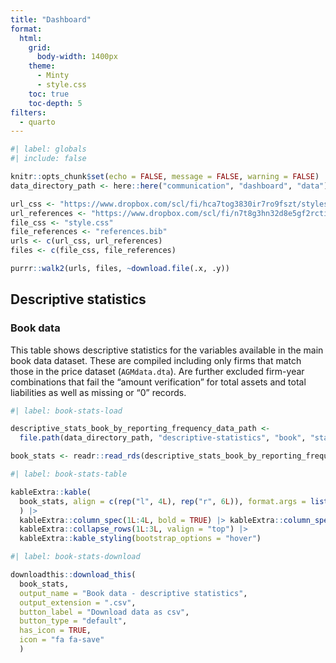 ```yaml
---
title: "Dashboard"
format:
  html:
    grid:
      body-width: 1400px
    theme:
      - Minty
      - style.css
    toc: true
    toc-depth: 5
filters:
  - quarto
---
```


```r
#| label: globals
#| include: false

knitr::opts_chunk$set(echo = FALSE, message = FALSE, warning = FALSE)
data_directory_path <- here::here("communication", "dashboard", "data")

url_css <- "https://www.dropbox.com/scl/fi/hca7tog3830ir7ro9fszt/styles.css?rlkey=pma97454kb75qzuj9znv86zrf&dl=1"
url_references <- "https://www.dropbox.com/scl/fi/n7t8g3hn32d8e5gf2rcti/references.bib?rlkey=xy251n44q3y0t3omxpqk0dvyf&dl=1"
file_css <- "style.css"
file_references <- "references.bib"
urls <- c(url_css, url_references)
files <- c(file_css, file_references)

purrr::walk2(urls, files, ~download.file(.x, .y))
```

## Descriptive statistics

### Book data

This table shows descriptive statistics for the variables available in the main book data dataset. These are compiled including only firms that match those in the price dataset (`AGMdata.dta`). Are further excluded firm-year combinations that fail the "amount verification" for total assets and total liabilities as well as missing or "0" records. 


```r
#| label: book-stats-load

descriptive_stats_book_by_reporting_frequency_data_path <- 
  file.path(data_directory_path, "descriptive-statistics", "book", "statistics-by-reporting-frequency.rds")

book_stats <- readr::read_rds(descriptive_stats_book_by_reporting_frequency_data_path)
```

```r
#| label: book-stats-table

kableExtra::kable(
  book_stats, align = c(rep("l", 4L), rep("r", 6L)), format.args = list(big.mark = " ")
  ) |> 
  kableExtra::column_spec(1L:4L, bold = TRUE) |> kableExtra::column_spec(5L:10L, color = "#4285f4") |>
  kableExtra::collapse_rows(1L:3L, valign = "top") |>
  kableExtra::kable_styling(bootstrap_options = "hover")
```

```r
#| label: book-stats-download

downloadthis::download_this(
  book_stats,
  output_name = "Book data - descriptive statistics",
  output_extension = ".csv",
  button_label = "Download data as csv",
  button_type = "default",
  has_icon = TRUE,
  icon = "fa fa-save"
  )
```
